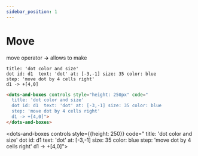 ```yaml
---
sidebar_position: 1
---
```


# Move

move operator **-\>** allows to make

```dabl tab showLineNumbers
title: 'dot color and size'
dot id: d1  text: 'dot' at: [-3,-1] size: 35 color: blue
step: 'move dot by 4 cells right'
d1 -> +[4,0]
```
```html tab showLineNumbers
<dots-and-boxes controls style="height: 250px" code="
  title: 'dot color and size'
  dot id: d1  text: 'dot' at: [-3,-1] size: 35 color: blue
  step: 'move dot by 4 cells right'
  d1 -> +[4,0]">
</dots-and-boxes>
```

<dots-and-boxes controls style={{height: 250}} code="
    title: 'dot color and size'
    dot id: d1  text: 'dot' at: [-3,-1] size: 35 color: blue
    step: 'move dot by 4 cells right'
    d1 -> +[4,0]">
</dots-and-boxes>